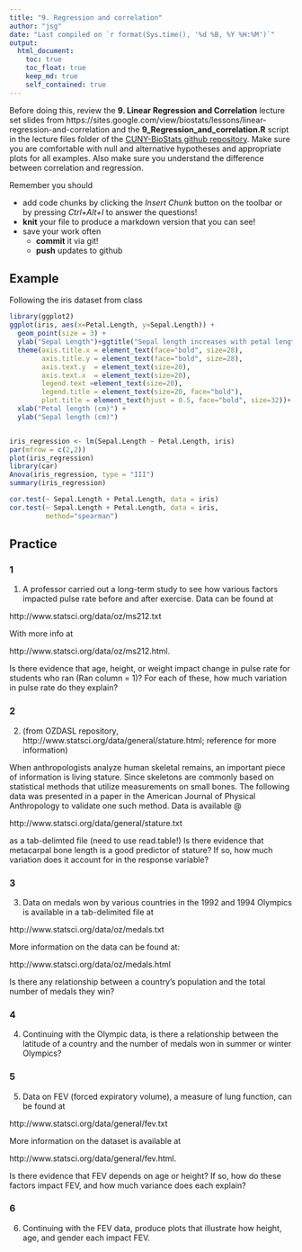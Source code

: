 ```yaml
---
title: "9. Regression and correlation"
author: "jsg"
date: "Last compiled on `r format(Sys.time(), '%d %B, %Y %H:%M')`"
output:
  html_document:
    toc: true
    toc_float: true
    keep_md: true
    self_contained: true
---
```


Before doing this, review the **9. Linear Regression and Correlation** lecture set slides from 
https://sites.google.com/view/biostats/lessons/linear-regression-and-correlation and
the  **9_Regression_and_correlation.R** script in the lecture files folder of the
[CUNY-BioStats github repository](https://github.com/jsgosnell/CUNY-BioStats). 
Make sure you are comfortable with null and alternative hypotheses and appropriate plots
for all examples. Also make sure you understand the difference between
correlation and regression.


Remember you should

* add code chunks by clicking the *Insert Chunk* button on the toolbar or by
pressing *Ctrl+Alt+I* to answer the questions!
* **knit** your file to produce a markdown version that you can see!
* save your work often 
  * **commit** it via git!
  * **push** updates to github
  
  
## Example

Following the iris dataset from class

```r
library(ggplot2)
ggplot(iris, aes(x=Petal.Length, y=Sepal.Length)) +
  geom_point(size = 3) +
  ylab("Sepal Length")+ggtitle("Sepal length increases with petal length")+
  theme(axis.title.x = element_text(face="bold", size=28), 
        axis.title.y = element_text(face="bold", size=28), 
        axis.text.y  = element_text(size=20),
        axis.text.x  = element_text(size=20), 
        legend.text =element_text(size=20),
        legend.title = element_text(size=20, face="bold"),
        plot.title = element_text(hjust = 0.5, face="bold", size=32))+
  xlab("Petal length (cm)") +
  ylab("Sepal length (cm)")


iris_regression <- lm(Sepal.Length ~ Petal.Length, iris)
par(mfrow = c(2,2))
plot(iris_regression)
library(car)
Anova(iris_regression, type = "III")
summary(iris_regression)
```

```r
cor.test(~ Sepal.Length + Petal.Length, data = iris)
cor.test(~ Sepal.Length + Petal.Length, data = iris,
         method="spearman")

```


## Practice

### 1
  

1.  A professor carried out a long-term study to see how various factors impacted
pulse rate before and after exercise.  Data can be found at 

http://www.statsci.org/data/oz/ms212.txt

With more info at 

http://www.statsci.org/data/oz/ms212.html.

Is there evidence that age, height, or weight impact change in pulse rate for students who ran (Ran column = 1)?  For each of these, how much variation in pulse rate do they explain?

### 2 

2. (from OZDASL repository, http://www.statsci.org/data/general/stature.html; reference for more information)

When anthropologists analyze human skeletal remains, an important piece of
information is living stature. Since skeletons are commonly based on
statistical methods that utilize measurements on small bones. The following
data was presented in a paper in the American Journal of Physical
Anthropology to validate one such method.
Data is available @

http://www.statsci.org/data/general/stature.txt

as a tab-delimted file (need to use read.table!)
Is there evidence that metacarpal bone length is a good predictor of
stature? If so, how much variation does it account for in the response
variable?

### 3

3. Data on medals won by various countries in the 1992 and 1994 Olympics is
available in a tab-delimited file at 

http://www.statsci.org/data/oz/medals.txt

More information on the data can be found at: 

http://www.statsci.org/data/oz/medals.html

Is there any relationship between a country’s population and the total
number of medals they win?

### 4
 
4. Continuing with the Olympic data, is there a relationship between the
latitude of a country and the number of medals won in summer or winter
Olympics?

### 5

5. Data on FEV (forced expiratory volume), a measure of lung function, can
be found at 

http://www.statsci.org/data/general/fev.txt

More information on the dataset is available at 

http://www.statsci.org/data/general/fev.html.

Is there evidence that FEV depends on age or height? If so, how do these
factors impact FEV, and how much variance does each explain? 

### 6 

6. Continuing with the FEV data, produce plots that illustrate how height, age, and gender each impact FEV.  
